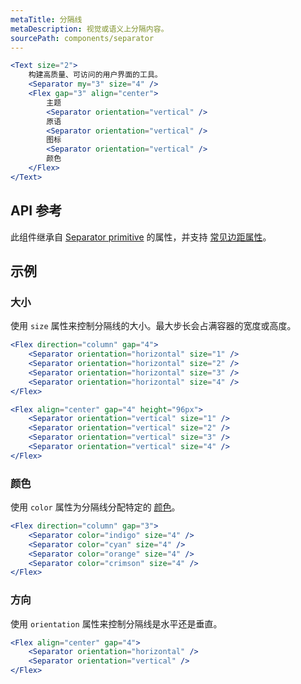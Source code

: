 ```yaml
---
metaTitle: 分隔线
metaDescription: 视觉或语义上分隔内容。
sourcePath: components/separator
---
```


```jsx live=true
<Text size="2">
	构建高质量、可访问的用户界面的工具。
	<Separator my="3" size="4" />
	<Flex gap="3" align="center">
		主题
		<Separator orientation="vertical" />
		原语
		<Separator orientation="vertical" />
		图标
		<Separator orientation="vertical" />
		颜色
	</Flex>
</Text>
```

## API 参考

此组件继承自 [Separator primitive](/primitives/docs/components/separator) 的属性，并支持 [常见边距属性](/themes/docs/overview/layout#margin-props)。

<ThemesPropsTable defs="separatorPropDefs" />

## 示例

### 大小

使用 `size` 属性来控制分隔线的大小。最大步长会占满容器的宽度或高度。

```jsx live="true"
<Flex direction="column" gap="4">
	<Separator orientation="horizontal" size="1" />
	<Separator orientation="horizontal" size="2" />
	<Separator orientation="horizontal" size="3" />
	<Separator orientation="horizontal" size="4" />
</Flex>
```

```jsx live="true"
<Flex align="center" gap="4" height="96px">
	<Separator orientation="vertical" size="1" />
	<Separator orientation="vertical" size="2" />
	<Separator orientation="vertical" size="3" />
	<Separator orientation="vertical" size="4" />
</Flex>
```

### 颜色

使用 `color` 属性为分隔线分配特定的 [颜色](/themes/docs/theme/color)。

```jsx live=true
<Flex direction="column" gap="3">
	<Separator color="indigo" size="4" />
	<Separator color="cyan" size="4" />
	<Separator color="orange" size="4" />
	<Separator color="crimson" size="4" />
</Flex>
```

### 方向

使用 `orientation` 属性来控制分隔线是水平还是垂直。

```jsx live="true"
<Flex align="center" gap="4">
	<Separator orientation="horizontal" />
	<Separator orientation="vertical" />
</Flex>
```